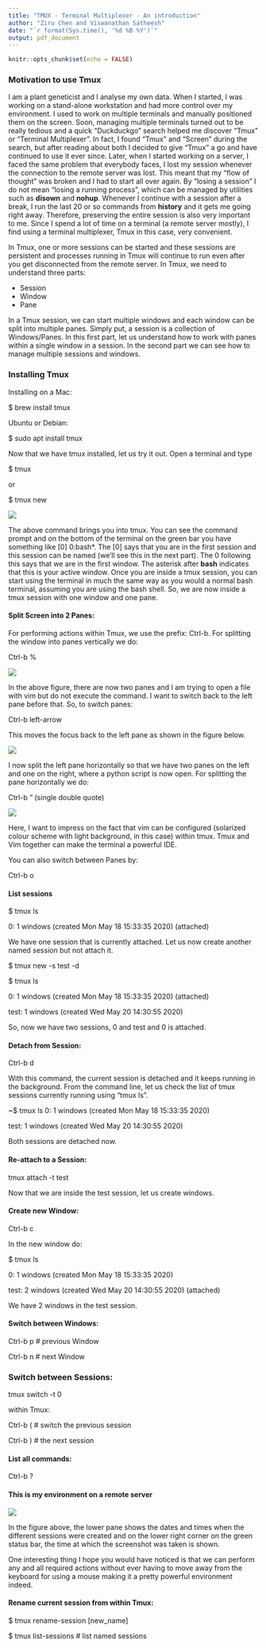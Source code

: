 ```yaml
---
title: "TMUX - Terminal Multiplexer - An introduction"
author: "Ziru Chen and Viswanathan Satheesh"
date: "`r format(Sys.time(), '%d %B %Y')`"
output: pdf_document
---
```


```r
knitr::opts_chunk$set(echo = FALSE)
```
### Motivation to use Tmux
I am a plant geneticist and I analyse my own data. When I started, I was working on a stand-alone workstation and had more control over my environment. I used to work on multiple terminals and manually positioned them on the screen. Soon, managing multiple terminals turned out to be really tedious and a quick "Duckduckgo" search helped me discover "Tmux" or "Terminal Multiplexer". In fact, I found "Tmux" and "Screen" during the search, but after reading about both I decided to give "Tmux" a go and have continued to use it ever since. Later, when I started working on a server, I faced the same problem that everybody faces, I lost my session whenever the connection to the remote server was lost. This meant that my "flow of thought" was broken and I had to start all over again. By "losing a session" I do not mean "losing a running process", which can be managed by utilities such as **disown** and **nohup**. Whenever I continue with a session after a break, I run the last 20 or so commands from **history** and it gets me going right away. Therefore, preserving the entire session is also very important to me. Since I spend a lot of time on a terminal (a remote server mostly), I find using a terminal multiplexer, Tmux in this case, very convenient. 

In Tmux, one or more sessions can be started and these sessions are persistent and processes running in Tmux will continue to run even after you get disconnected from the remote server. In Tmux, we need to understand three parts: 

- Session
- Window 
- Pane

In a Tmux session, we can start multiple windows and each window can be split into multiple panes. Simply put, a session is a collection of Windows/Panes. In this first part, let us understand how to work with panes within a single window in a session. In the second part we can see how to manage multiple sessions and windows. 

### Installing Tmux
Installing on a Mac:

$ brew install tmux

Ubuntu or Debian:

$ sudo apt install tmux

Now that we have tmux installed, let us try it out. Open a terminal and type 

$ tmux

or 

$ tmux new

![](images/0tmux.png)

The above command brings you into tmux. You can see the command prompt and on the bottom of the terminal on the green bar you have something like [0] 0:bash\*. The [0] says that you are in the first session and this session can be named (we'll see this in the next part). The 0 following this says that we are in the first window. The asterisk after **bash** indicates that this is your active window. Once you are inside a tmux session, you can start using the terminal in much the same way as you would a normal bash terminal, assuming you are using the bash shell. So, we are now inside a tmux session with one window and one pane. 

#### Split Screen into 2 Panes:
For performing actions within Tmux, we use the prefix: Ctrl-b. For splitting the window into panes vertically we do:

Ctrl-b %

![](images/1tmux.png)

In the above figure, there are now two panes and I am trying to open a file with vim but do not execute the command. I want to switch back to the left pane before that. So, to switch panes:

Ctrl-b left-arrow

This moves the focus back to the left pane as shown in the figure below.

![](images/2tmux.png)

I now split the left pane horizontally so that we have two panes on the left and one on the right, where a python script is now open. For splitting the pane horizontally we do:

Ctrl-b " (single double quote)

![](images/3tmux_3panes.png)

Here, I want to impress on the fact that vim can be configured (solarized colour scheme with light background, in this case) within tmux. Tmux and Vim together can make the terminal a powerful IDE.

You can also switch between Panes by:

Ctrl-b o

#### List sessions

$ tmux ls

0: 1 windows (created Mon May 18 15:33:35 2020) (attached)

We have one session that is currently attached. Let us now create another named session but not attach it. 

$ tmux new -s test -d 

$ tmux ls

0: 1 windows (created Mon May 18 15:33:35 2020) (attached)

test: 1 windows (created Wed May 20 14:30:55 2020)

So, now we have two sessions, 0 and test and 0 is attached.

#### Detach from Session:

Ctrl-b d

With this command, the current session is detached and it keeps running in the background. From the command line, let us check the list of tmux sessions currently running using "tmux ls".

~$ tmux ls
0: 1 windows (created Mon May 18 15:33:35 2020)

test: 1 windows (created Wed May 20 14:30:55 2020)

Both sessions are detached now.

#### Re-attach to a Session:

tmux attach -t test

Now that we are inside the test session, let us create windows.

#### Create new Window:

Ctrl-b c

In the new window do:

$ tmux ls

0: 1 windows (created Mon May 18 15:33:35 2020)

test: 2 windows (created Wed May 20 14:30:55 2020) (attached)

We have 2 windows in the test session. 

#### Switch between Windows:

Ctrl-b p  # previous Window

Ctrl-b n  # next Window

### Switch between Sessions:

tmux switch -t 0

within Tmux:

Ctrl-b (      # switch the previous session

Ctrl-b )      # the next session

#### List all commands:

Ctrl-b ?   

#### This is my environment on a remote server

![](images/4tmux_server.png)

In the figure above, the lower pane shows the dates and times when the different sessions were created and on the lower right corner on the green status bar, the time at which the screenshot was taken is shown.

One interesting thing I hope you would have noticed is that we can perform any and all required actions without ever having to move away from the keyboard for using a mouse making it a pretty powerful environment indeed. 

#### Rename current session from within Tmux:

$ tmux rename-session [new_name]

$ tmux list-sessions # list named sessions

